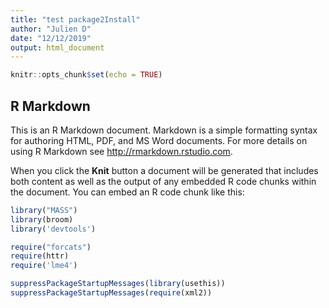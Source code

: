 ```yaml
---
title: "test package2Install"
author: "Julien D"
date: "12/12/2019"
output: html_document
---
```


```r
knitr::opts_chunk$set(echo = TRUE)
```

## R Markdown

This is an R Markdown document. Markdown is a simple formatting syntax for authoring HTML, PDF, and MS Word documents. For more details on using R Markdown see <http://rmarkdown.rstudio.com>.

When you click the **Knit** button a document will be generated that includes both content as well as the output of any embedded R code chunks within the document. You can embed an R code chunk like this:

```r
library("MASS")
library(broom)
library('devtools')

require("forcats")
require(httr)
require('lme4')

suppressPackageStartupMessages(library(usethis))
suppressPackageStartupMessages(require(xml2))
```
